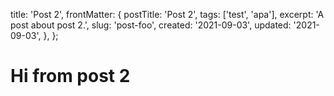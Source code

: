 
  title: 'Post 2',
  frontMatter: {
    postTitle: 'Post 2',
    tags: ['test', 'apa'],
    excerpt: 'A post about post 2.',
    slug: 'post-foo',
    created: '2021-09-03',
    updated: '2021-09-03',
  },
};

# Hi from post 2